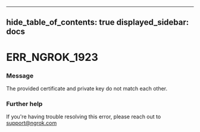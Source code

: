 

---
hide_table_of_contents: true
displayed_sidebar: docs
---


# ERR_NGROK_1923

### Message
The provided certificate and private key do not match each other.

<ErrorDetails />



### Further help
If you're having trouble resolving this error, please reach out to [support@ngrok.com](mailto:support@ngrok.com?subject=Help%20with%20ERR_NGROK_1923)

